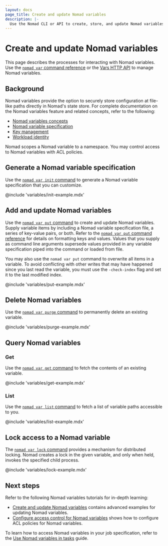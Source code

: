 ```yaml
---
layout: docs
page_title: Create and update Nomad variables
description: |-
  Use the Nomad CLI or API to create, store, and update Nomad variables.
---
```


# Create and update Nomad variables

This page describes the processes for interacting with Nomad variables. Use the
[`nomad var` command reference](/nomad/commands/var) or the [Vars HTTP
API](/nomad/api-docs/variables) to manage Nomad variables.

## Background

Nomad variables provide the option to securely store configuration at
file-like paths directly in Nomad's state store. For complete documentation on
the Nomad variables feature and related concepts, refer to the following:

- [Nomad variables concepts](/nomad/docs/concepts/variables)
- [Nomad variable specification](/nomad/docs/other-specifications/variables)
- [Key management](/nomad/docs/manage/key-management)
- [Workload identity](/nomad/docs/concepts/workload-identity)

Nomad scopes a Nomad variable to a namespace. You may control access to Nomad
variables with ACL policies.

## Generate a Nomad variable specification

Use the [`nomad var init` command](/nomad/commands/var/init) to generate a Nomad
variable specification that you can customize.

@include 'variables/init-example.mdx'

## Add and update Nomad variables

Use the [`nomad var put` command](/nomad/commands/var/put) to create and update
Nomad variables. Supply variable items by including a Nomad variable
specification file, a series of key-value pairs, or both. Refer to the [`nomad
var put` command reference](/nomad/commands/var/put) for details on formatting
keys and values. Values that you supply as command line arguments supersede
values provided in any variable specification piped into the command or loaded
from file.

You may also use  the `nomad var put` command to overwrite all items in a
variable. To avoid conflicting with other writes that may have happened since
you last read the variable, you must use the `-check-index` flag and set it to
the last modified index.

@include 'variables/put-example.mdx'

## Delete Nomad variables

Use the [`nomad var purge` command](/nomad/commands/var/purge) to permanently
delete an existing variable.

@include 'variables/purge-example.mdx'

## Query Nomad variables

### Get

Use the [`nomad var get` command](/nomad/commands/var/get) to fetch the contents of an existing variable.

@include 'variables/get-example.mdx'

### List

Use the [`nomad var list` command](/nomad/commands/var/list) to fetch a list of
variable paths accessible to you.

@include 'variables/list-example.mdx'

## Lock access to a Nomad variable

The [`nomad var lock` command](/nomad/commands/var/lock) provides a mechanism
for distributed locking. Nomad creates a lock in the given variable, and only
when held, invokes the specified child process.

@include 'variables/lock-example.mdx'

## Next steps

Refer to the following Nomad variables tutorials for in-depth learning:

- [Create and update Nomad
  variables](/nomad/tutorials/variables/variables-create) contains advanced
  examples for updating Nomad variables.
- [Configure access control for Nomad
  variables](/nomad/tutorials/variables/variables-acls) shows how to configure
  ACL policies for Nomad variables.

To learn how to access Nomad variables in your job specification, refer to the
[Use Nomad variables in tasks](/nomad/docs/job-declare/nomad-variables) guide.
